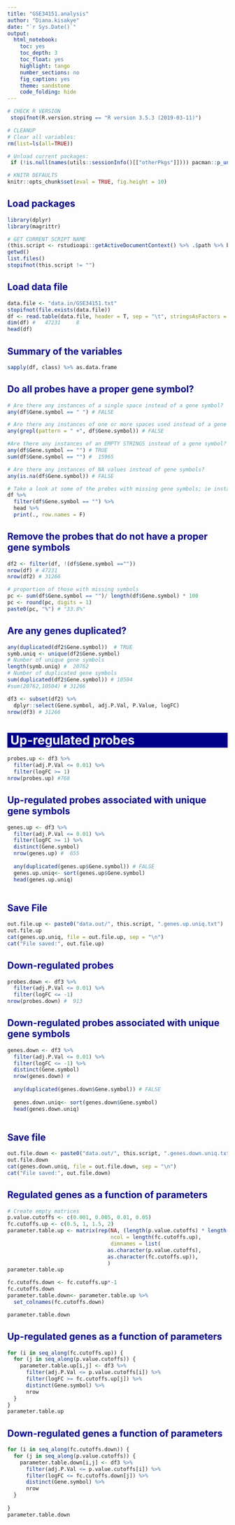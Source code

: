 ```yaml
---
title: "GSE34151.analysis"
author: "Diana.kisakye"
date: "`r Sys.Date()`"
output:
  html_notebook:
    toc: yes
    toc_depth: 3
    toc_float: yes
    highlight: tango
    number_sections: no
    fig_caption: yes
    theme: sandstone
    code_folding: hide
---
```



<style>
h1 {background: darkblue;color: white;padding-left: 7px;}
h2 {color: darkblue;}
.code-folding-btn {display: none;}
</style>
  
<script>
  function show_span(id) {
    var x = document.getElementById(id);
    if (x.style.display === 'none') {
      x.style.display = 'inline';
    } else {
      x.style.display = 'none';
    }
  }
function myFunction(id) {
  var x = document.getElementById(id);
  if (x.style.display === 'none') {
    x.style.display = 'block';
  } else {
    x.style.display = 'none';
  }
}
</script>  


```r
# CHECK R VERSION
 stopifnot(R.version.string == "R version 3.5.3 (2019-03-11)")

# CLEANUP
# Clear all variables:
rm(list=ls(all=TRUE))

# Unload current packages:
 if (!is.null(names(utils::sessionInfo()[["otherPkgs"]]))) pacman::p_unload("all") 
```


```r
# KNITR DEFAULTS
knitr::opts_chunk$set(eval = TRUE, fig.height = 10)
```


## Load packages
```r
library(dplyr)
library(magrittr)
```


```r
# GET CURRENT SCRIPT NAME
(this.script <- rstudioapi::getActiveDocumentContext() %>% .$path %>% basename)
getwd()
list.files()
stopifnot(this.script != "")
```

## Load data file
```r
data.file <- "data.in/GSE34151.txt"
stopifnot(file.exists(data.file))
df <- read.table(data.file, header = T, sep = "\t", stringsAsFactors = F)
dim(df) #   47231     8
head(df)
```

## Summary of the variables
```r
sapply(df, class) %>% as.data.frame
```

## Do all probes have a proper gene symbol?
```r

# Are there any instances of a single space instead of a gene symbol?
any(df$Gene.symbol == " ") # FALSE

# Are there any instances of one or more spaces used instead of a gene symbol?
any(grepl(pattern = " +", df$Gene.symbol)) # FALSE 

#Are there any instances of an EMPTY STRINGS instead of a gene symbol?
any(df$Gene.symbol == "") # TRUE
sum(df$Gene.symbol == "") #  15965

# Are there any instances of NA values instead of gene symbols?
any(is.na(df$Gene.symbol)) # FALSE

# Take a look at some of the probes with missing gene symbols; ie instances of empty strings
df %>%
  filter(df$Gene.symbol == "") %>%
  head %>%
  print(., row.names = F)
```

## Remove the probes that do not have a proper gene symbols
```r
df2 <- filter(df, !(df$Gene.symbol ==""))
nrow(df) # 47231
nrow(df2) # 31266

# proportion of those with missing symbols
pc <- sum(df$Gene.symbol == "")/ length(df$Gene.symbol) * 100
pc <- round(pc, digits = 1)
paste0(pc, "%") # "33.8%"

```

## Are any genes duplicated?
```r
any(duplicated(df2$Gene.symbol))  # TRUE
symb.uniq <- unique(df2$Gene.symbol) 
# Number of unique gene symbols
length(symb.uniq) #  20762
# Number of duplicated gene symbols
sum(duplicated(df2$Gene.symbol)) # 10504
#sum(20762,10504) # 31266
```


```r
df3 <- subset(df2) %>% 
  dplyr::select(Gene.symbol, adj.P.Val, P.Value, logFC)
nrow(df3) # 31266
```

# Up-regulated probes 
```r
probes.up <- df3 %>%
  filter(adj.P.Val <= 0.01) %>%
  filter(logFC >= 1) 
nrow(probes.up) #768
```

## Up-regulated probes associated with unique gene symbols
```r

genes.up <- df3 %>%
  filter(adj.P.Val <= 0.01) %>%
  filter(logFC >= 1) %>%
  distinct(Gene.symbol) 
  nrow(genes.up) #  655
  
  any(duplicated(genes.up$Gene.symbol)) # FALSE
  genes.up.uniq<- sort(genes.up$Gene.symbol)
  head(genes.up.uniq)
  
```
## Save File
```r
out.file.up <- paste0("data.out/", this.script, ".genes.up.uniq.txt")
out.file.up
cat(genes.up.uniq, file = out.file.up, sep = "\n")
cat("File saved:", out.file.up)
```

## Down-regulated probes 
```r
probes.down <- df3 %>%
  filter(adj.P.Val <= 0.01) %>%
  filter(logFC <= -1) 
nrow(probes.down) #  913
```

## Down-regulated probes associated with unique gene symbols
```r

genes.down <- df3 %>%
  filter(adj.P.Val <= 0.01) %>%
  filter(logFC <= -1) %>%
  distinct(Gene.symbol) 
  nrow(genes.down) #  
  
  any(duplicated(genes.down$Gene.symbol)) # FALSE
  
  genes.down.uniq<- sort(genes.down$Gene.symbol)
  head(genes.down.uniq)
  
```

## Save file
```r
out.file.down <- paste0("data.out/", this.script, ".genes.down.uniq.txt")
out.file.down
cat(genes.down.uniq, file = out.file.down, sep = "\n")
cat("File saved:", out.file.down)

```

## Regulated genes as a function of parameters
```r
# Create empty matrices
p.value.cutoffs <- c(0.001, 0.005, 0.01, 0.05)
fc.cutoffs.up <- c(0.5, 1, 1.5, 2)
parameter.table.up <- matrix(rep(NA, (length(p.value.cutoffs) * length(fc.cutoffs.up))),
                                 ncol = length(fc.cutoffs.up),
                                 dimnames = list(
                                as.character(p.value.cutoffs),
                                as.character(fc.cutoffs.up)),
                                )
parameter.table.up

fc.cutoffs.down <- fc.cutoffs.up*-1
fc.cutoffs.down
parameter.table.down<- parameter.table.up %>%
  set_colnames(fc.cutoffs.down)

parameter.table.down
```

## Up-regulated genes as a function of parameters
```r
for (i in seq_along(fc.cutoffs.up)) {
  for (j in seq_along(p.value.cutoffs)) {
    parameter.table.up[i,j] <- df3 %>%
      filter(adj.P.Val <= p.value.cutoffs[i]) %>%
      filter(logFC >= fc.cutoffs.up[j]) %>%
      distinct(Gene.symbol) %>%
      nrow
  }
}
parameter.table.up

```

## Down-regulated genes a function of parameters
```r
for (i in seq_along(fc.cutoffs.down)) {
  for (j in seq_along(p.value.cutoffs)) {
    parameter.table.down[i,j] <- df3 %>%
      filter(adj.P.Val <= p.value.cutoffs[i]) %>%
      filter(logFC <= fc.cutoffs.down[j]) %>%
      distinct(Gene.symbol) %>%
      nrow
  }
  
}
parameter.table.down
```




